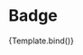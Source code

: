 

<Meta title="Components/Count" component={Count} />

# Badge

<Canvas>
  <Story
    name="Overview"
    args={{
      count: 3,
      size: "small",
    }}
  >
    {Template.bind()}
  </Story>
</Canvas>

<ArgsTable />

